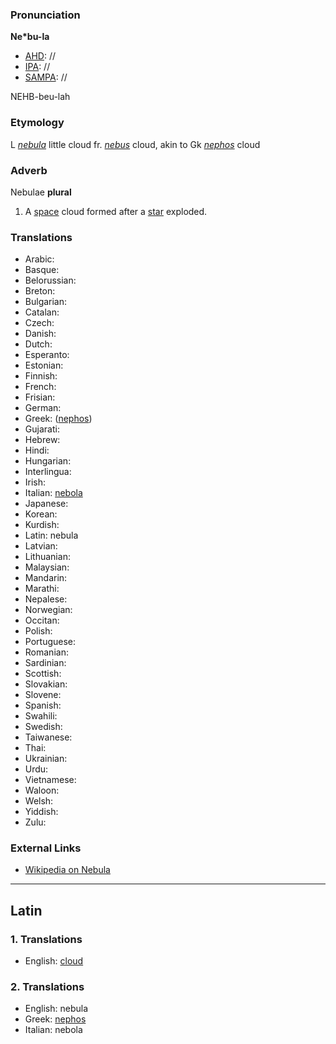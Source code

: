 ===Pronunciation===

'''Ne*bu-la'''
*[[AHD]]: //
*[[IPA]]: //
*[[SAMPA]]: //
NEHB-beu-lah
===Etymology===

L ''[[nebula]]'' little cloud fr. ''[[nebus]]'' cloud, akin to Gk ''[[nephos]]'' cloud
===Adverb===

Nebulae '''plural'''
#A [[space]] cloud formed after a [[star]] exploded.

===Translations===

*Arabic:
*Basque:
*Belorussian:
*Breton:
*Bulgarian:
*Catalan:
*Czech:
*Danish:
*Dutch:
*Esperanto:
*Estonian:
*Finnish:
*French:
*Frisian:
*German:
*Greek: ([[nephos]])
*Gujarati:
*Hebrew:
*Hindi:
*Hungarian:
*Interlingua:
*Irish:
*Italian: [[nebola]]
*Japanese:
*Korean:
*Kurdish:
*Latin: nebula
*Latvian:
*Lithuanian:
*Malaysian:
*Mandarin:
*Marathi:
*Nepalese:
*Norwegian:
*Occitan:
*Polish:
*Portuguese:
*Romanian:
*Sardinian:
*Scottish:
*Slovakian:
*Slovene:
*Spanish:
*Swahili:
*Swedish:
*Taiwanese:
*Thai:
*Ukrainian:
*Urdu:
*Vietnamese:
*Waloon:
*Welsh:
*Yiddish:
*Zulu:

===External Links===

*[[wikipedia:en:Nebula|Wikipedia on Nebula]]
----

==Latin==
===1. Translations===

*English: [[cloud]]

===2. Translations===

*English: nebula
*Greek: [[nephos]]
*Italian: nebola